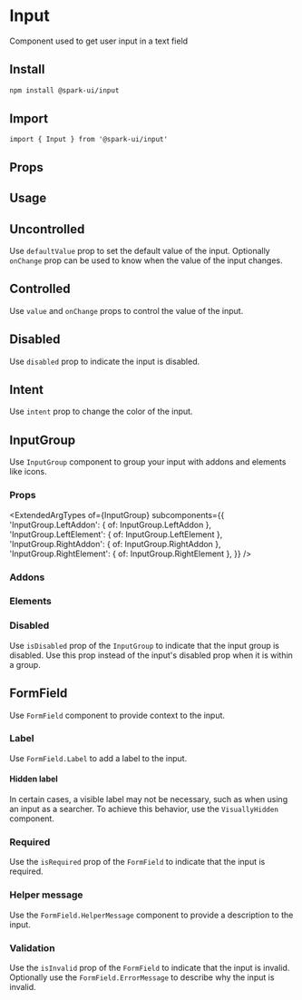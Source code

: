 


<Meta of={stories} />

# Input

Component used to get user input in a text field

## Install

```sh
npm install @spark-ui/input
```

## Import

```tsx
import { Input } from '@spark-ui/input'
```

## Props

<ArgTypes of={Input} />

## Usage

<Canvas of={stories.Default} />

## Uncontrolled

Use `defaultValue` prop to set the default value of the input. Optionally `onChange` prop can be used to know when the value of the input changes.

<Canvas of={stories.Uncontrolled} />

## Controlled

Use `value` and `onChange` props to control the value of the input.

<Canvas of={stories.Controlled} />

## Disabled

Use `disabled` prop to indicate the input is disabled.

<Canvas of={stories.Disabled} />

## Intent

Use `intent` prop to change the color of the input.

<Canvas of={stories.Intent} />

## InputGroup

Use `InputGroup` component to group your input with addons and elements like icons.

### Props

<ExtendedArgTypes
  of={InputGroup}
  subcomponents={{
    'InputGroup.LeftAddon': { of: InputGroup.LeftAddon },
    'InputGroup.LeftElement': { of: InputGroup.LeftElement },
    'InputGroup.RightAddon': { of: InputGroup.RightAddon },
    'InputGroup.RightElement': { of: InputGroup.RightElement },
  }}
/>

### Addons

<Canvas of={stories.GroupAddons} />

### Elements

<Canvas of={stories.GroupElements} />

### Disabled

Use `isDisabled` prop of the `InputGroup` to indicate that the input group is disabled. Use this prop instead of the input's disabled prop when it is within a group.

<Canvas of={stories.GroupDisabled} />

## FormField

Use `FormField` component to provide context to the input.

### Label

Use `FormField.Label` to add a label to the input.

<Canvas of={stories.FieldLabel} />

#### Hidden label

In certain cases, a visible label may not be necessary, such as when using an input as a searcher. To achieve this behavior, use the `VisuallyHidden` component.

<Canvas of={stories.FieldHiddenLabel} />

### Required

Use the `isRequired` prop of the `FormField` to indicate that the input is required.

<Canvas of={stories.FieldRequired} />

### Helper message

Use the `FormField.HelperMessage` component to provide a description to the input.

<Canvas of={stories.FieldHelperMessage} />

### Validation

Use the `isInvalid` prop of the `FormField` to indicate that the input is invalid. Optionally use the `FormField.ErrorMessage` to describe why the input is invalid.

<Canvas of={stories.FieldInvalid} />

